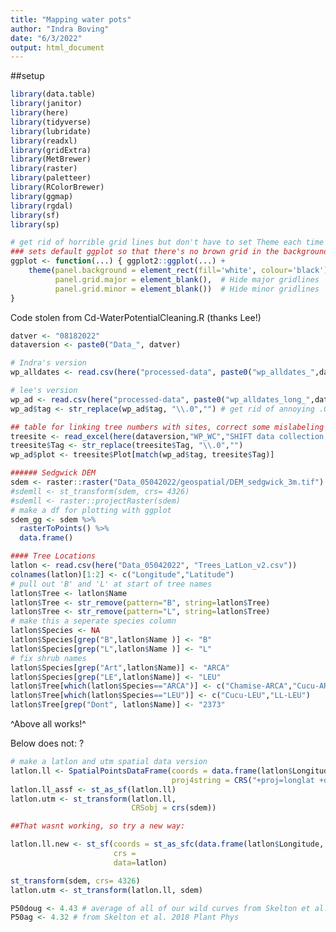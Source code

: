 ```yaml
---
title: "Mapping water pots"
author: "Indra Boving"
date: "6/3/2022"
output: html_document
---
```


##setup

```r
library(data.table)
library(janitor)
library(here)
library(tidyverse)
library(lubridate)
library(readxl)
library(gridExtra)
library(MetBrewer)
library(raster)
library(paletteer) 
library(RColorBrewer)
library(ggmap)
library(rgdal)
library(sf)
library(sp)

# get rid of horrible grid lines but don't have to set Theme each time
### sets default ggplot so that there's no brown grid in the background
ggplot <- function(...) { ggplot2::ggplot(...) + 
    theme(panel.background = element_rect(fill='white', colour='black'), # Make background white and border black
          panel.grid.major = element_blank(),  # Hide major gridlines
          panel.grid.minor = element_blank())  # Hide minor gridlines
}
```

Code stolen from Cd-WaterPotentialCleaning.R (thanks Lee!)

```r
datver <- "08182022"
dataversion <- paste0("Data_", datver)

# Indra's version
wp_alldates <- read.csv(here("processed-data", paste0("wp_alldates_",datver,".csv")))

# lee's version
wp_ad <- read.csv(here("processed-data", paste0("wp_alldates_long_",datver,".csv")))[,-1]
wp_ad$tag <- str_replace(wp_ad$tag, "\\.0","") # get rid of annoying .0 at end of numeric tags (thanks excel)

## table for linking tree numbers with sites, correct some mislabeling
treesite <- read_excel(here(dataversion,"WP_WC","SHIFT data collection 2022.xlsx"),sheet="Tree_Sites", skip=0, na = "NA", col_types = "text")
treesite$Tag <- str_replace(treesite$Tag, "\\.0","")
wp_ad$plot <- treesite$Plot[match(wp_ad$tag, treesite$Tag)]

###### Sedgwick DEM
sdem <- raster::raster("Data_05042022/geospatial/DEM_sedgwick_3m.tif")
#sdemll <- st_transform(sdem, crs= 4326)
#sdemll <- raster::projectRaster(sdem)
# make a df for plotting with ggplot
sdem_gg <- sdem %>%
  rasterToPoints() %>%
  data.frame()

#### Tree Locations
latlon <- read.csv(here("Data_05042022", "Trees_LatLon_v2.csv"))
colnames(latlon)[1:2] <- c("Longitude","Latitude")
# pull out 'B' and 'L' at start of tree names
latlon$Tree <- latlon$Name
latlon$Tree <- str_remove(pattern="B", string=latlon$Tree)
latlon$Tree <- str_remove(pattern="L", string=latlon$Tree)
# make this a seperate species column
latlon$Species <- NA
latlon$Species[grep("B",latlon$Name )] <- "B"
latlon$Species[grep("L",latlon$Name )] <- "L"
# fix shrub names
latlon$Species[grep("Art",latlon$Name)] <- "ARCA"
latlon$Species[grep("LE",latlon$Name)] <- "LEU"
latlon$Tree[which(latlon$Species=="ARCA")] <- c("Chamise-ARCA","Cucu-ARCA","LL-ARCA")
latlon$Tree[which(latlon$Species=="LEU")] <- c("Cucu-LEU","LL-LEU")
latlon$Tree[grep("Dont", latlon$Name)] <- "2373"
```

^Above all works!^

Below does not: ?

```r
# make a latlon and utm spatial data version
latlon.ll <- SpatialPointsDataFrame(coords = data.frame(latlon$Longitude, latlon$Latitude), 
                                    proj4string = CRS("+proj=longlat +datum=WGS84"), data=latlon)
latlon.ll_assf <- st_as_sf(latlon.ll)
latlon.utm <- st_transform(latlon.ll,
                           CRSobj = crs(sdem))
```


```r
##That wasnt working, so try a new way: 

latlon.ll.new <- st_sf(coords = st_as_sfc(data.frame(latlon$Longitude, latlon$Latitude)), 
                       crs = 
                       data=latlon)

st_transform(sdem, crs= 4326)
latlon.utm <- st_transform(latlon.ll, sdem)
```


```r
P50doug <- 4.43 # average of all of our wild curves from Skelton et al. 2019 NP
P50ag <- 4.32 # from Skelton et al. 2018 Plant Phys
```

